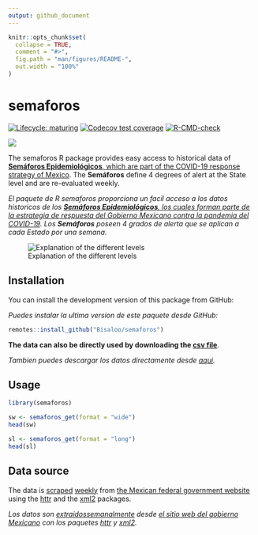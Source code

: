 ```yaml
---
output: github_document
---
```


<!-- README.md is generated from README.Rmd. Please edit that file -->

```r
knitr::opts_chunk$set(
  collapse = TRUE,
  comment = "#>",
  fig.path = "man/figures/README-",
  out.width = "100%"
)
```

# semaforos

<!-- badges: start -->

[![Lifecycle:
maturing](https://img.shields.io/badge/lifecycle-maturing-blue.svg)](https://www.tidyverse.org/lifecycle/#maturing)
[![Codecov test
coverage](https://codecov.io/gh/Bisaloo/semaforos/branch/main/graph/badge.svg)](https://codecov.io/gh/Bisaloo/semaforos?branch=main)
[![R-CMD-check](https://github.com/Bisaloo/semaforos/actions/workflows/R-CMD-check.yaml/badge.svg)](https://github.com/Bisaloo/semaforos/actions/workflows/R-CMD-check.yaml)

<!-- badges: end -->

![](https://bisaloo.github.io/semaforos/articles/semaforos_files/figure-html/maps-ggplot-1.png)

The semaforos R package provides easy access to historical data of [**Semáforos
Epidemiológicos**, which are part of the COVID-19 response strategy of
Mexico](https://coronavirus.gob.mx/semaforo/). The **Semáforos** define 4
degrees of alert at the State level and are re-evaluated weekly.

*El paquete de R semaforos proporciona un facil acceso a los datos historicos de
los [**Semáforos Epidemiológicos**, los cuales forman parte de la estrategia de
respuesta del Gobierno Mexicano contra la pandemia del
COVID-19](https://coronavirus.gob.mx/semaforo/). Los **Semáforos** poseen 4
grados de alerta que se aplican a cada Estado por una semana.*

![Explanation of the different levels](man/figures/semaforos_explanation.png)

## Installation

You can install the development version of this package from GitHub:

*Puedes instalar la ultima version de este paquete desde GitHub:*

```r
remotes::install_github("Bisaloo/semaforos")
```

**The data can also be directly used by downloading the [csv
file](https://github.com/Bisaloo/semaforos/blob/main/inst/extdata/semaforos.csv)**.

*Tambien puedes descargar los datos directamente desde
[aqui](https://github.com/Bisaloo/semaforos/blob/main/inst/extdata/semaforos.csv).*

## Usage

```r
library(semaforos)
```

```r
sw <- semaforos_get(format = "wide")
head(sw)
```

```r
sl <- semaforos_get(format = "long")
head(sl)
```

## Data source

The data is
[scraped](https://raw.githubusercontent.com/Bisaloo/semaforos/main/data-raw/semaforos.R)
[weekly](https://raw.githubusercontent.com/Bisaloo/semaforos/main/.github/workflows/cron.yml)
from [the Mexican federal government
website](https://datos.covid-19.conacyt.mx/#SemaFE) using the
[httr](https://httr.r-lib.org/) and the [xml2](https://xml2.r-lib.org/)
packages.

*Los datos son
[extraidos](https://raw.githubusercontent.com/Bisaloo/semaforos/main/data-raw/semaforos.R)[semanalmente](https://raw.githubusercontent.com/Bisaloo/semaforos/main/.github/workflows/cron.yml)
desde [el sitio web del gobierno
Mexicano](https://datos.covid-19.conacyt.mx/#SemaFE) con los paquetes
[httr](https://httr.r-lib.org/) y [xml2](https://xml2.r-lib.org/).*

